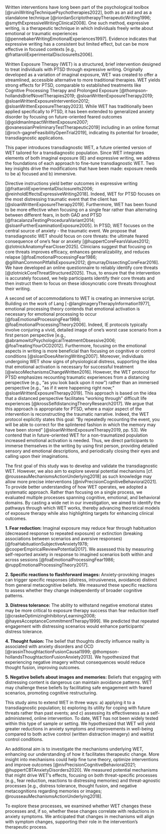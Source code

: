 Written interventions have long been part of the psychological toolbox [@ruiniWritingTechniquePsychotherapies2022],
both as an aid and as a standalone technique [@riordanScriptotherapyTherapeuticWriting1996; @smythExpressiveWritingClinical2008].
One such method, expressive writing, is a therapeutic technique in which individuals freely write about emotional or traumatic experiences [@pennebakerWritingEmotionalExperiences1997].
Evidence indicates that expressive writing has a consistent but limited effect, but can be more effective in focused contexts [e.g., @frattaroliExperimentalDisclosureIts2006].

Written Exposure Therapy (WET) is a structured, brief intervention designed to treat individuals with PTSD through expressive writing.
Originally developed as a variation of imaginal exposure, WET was created to offer a streamlined, accessible alternative to more traditional therapies.
WET yields strong effects for PTSD, comparable to established treatments like Cognitive Processing Therapy and Prolonged Exposure [@thompson-hollandsBriefNovelTherapies2019; @sloanWrittenExposureTherapy2019; @sloanWrittenExposureIntervention2012; @sloanWrittenExposureTherapy2023].
While WET has traditionally been applied specifically to PTSD, it has been extended to generalized anxiety disorder by focusing on future-oriented feared outcomes [@goldmanImpactWrittenExposure2007; @ovanessianPreliminaryTestTherapeutic2019] including in an online format [@roch-gagneFeasibilityOpenTrial2019], indicating its potential for broader, transdiagnostic applications.

This paper introduces transdiagnostic WET, a future oriented version of WET tailored for a transdiagnostic population.
Since WET integrates elements of both imaginal exposure (IE) and expressive writing, we address the foundations of each approach to fine-tune transdiagnostic WET.
Two key insights drive the modifications that have been made: exposure needs to be a) focused and b) immersive.

Directive instructions yield better outcomes in expressive writing [@frattaroliExperimentalDisclosureIts2006; @reinholdEffectsExpressiveWriting2018].
Indeed, WET for PTSD focuses on the most distressing traumatic event that the client has [@sloanWrittenExposureTherapy2019].
Furthermore, WET has been found to be more effective when focusing on a single fear rather than alternating between different fears, in both GAD and PTSD [@fracalanzaTestingProceduralVariant2014; @sloanFurtherExaminationExposure2005].
In PTSD, WET focuses on the central source of anxiety - the traumatic event.
We propose that transdiagnostic WET should focus on core threats: the ultimate feared consequence of one's fear or anxiety [@huppertCoreFearsValues2012; @zlotnickAnatomyFearCloser2025].
Clinicians suggest that focusing on core threats improves efficacy, enhances generalizability, and reduces relapse 
[@foaEmotionalProcessingFear1986; @gillihanCommonPitfallsExposure2012; @murrayDissectingCoreFear2016].
We have developed an online questionnaire to reliably identify core threats [@zlotnickCoreThreatStructured2025].
Thus, to ensure that the intervention is accurately focused, we help participants identify their core threats and then instruct them to focus on these idiosyncratic core threats throughout their writing.

A second set of accommodations to WET is creating an immersive script.
Building on the work of Lang [-@langImageryTherapyInformation1977], emotional processing theory contends that
emotional activation is necessary for emotional processing to occur [@foaEmotionalProcessingFear1986; @foaEmotionalProcessingTheory2006].
Indeed, IE protocols typically involve conjuring a vivid, detailed image of one's worst case scenario from a first person perspective [e.g., @abramowitzPsychologicalTreatmentObsessive2006; @foaTreatingYourOCD2012].
Furthermore, focusing on the emotional aspects in writing is more beneficial than focusing on cognitive or control conditions [@sloanDoesAlteringWriting2007].
Moreover, individuals undergoing WET show signs of physiological distress, supporting the idea that emotional activation is necessary for successful treatment [@wiscoMechanismsChangeWritten2016].
However, the WET protocol for PTSD emphasizes recounting traumatic experiences from a distancing perspective (e.g., "as you look back upon it now") rather than an immersed perspective [e.g., "as if it were happening right now;" @sloanWrittenExposureTherapy2019].
This approach is based on the idea that a distanced perspective facilitates "working through" difficult life experiences [@krossSelfdistancingTheoryResearch2017].
We argue that this approach is appropriate for PTSD, where a major aspect of the intervention is reconstructing the traumatic narrative.
Indeed, the WET protocol explicitly states this goal: "By repeatedly recounting the event, you will be able to correct for the splintered fashion in which the memory may have been stored" [@sloanWrittenExposureTherapy2019, pp. 53].
We contend that in future-oriented WET for a non-traumatized population increased emotional activation is needed.
Thus, we direct participants to immerse themselves in the writing by using first person, providing detailed sensory and emotional descriptions, and periodically closing their eyes and calling upon their imaginations.

The first goal of this study was to develop and validate the transdiagnostic WET.
However, we also aim to explore several potential mechanisms [cf. @rousseauMechanismsActionUnderlying2018] as such knowledge may allow more precise interventions [@nivPrecisionCognitiveBehavioral2021].
To provide better understanding of how WET operates, we adopted a systematic approach.
Rather than focusing on a single process, we evaluated multiple processes spanning cognitive, emotional, and behavioral domains.
By casting a wide net in our investigation, we aimed to identify the pathways through which WET works, thereby advancing theoretical models of exposure therapy while also highlighting  targets for enhancing clinical outcomes.

**1. Fear reduction:** Imaginal exposure may reduce fear through habituation (decreased response to repeated exposure) or extinction (breaking associations between scenarios and aversive responses) [@foaHabituationSubjectiveAnxiety1978; @cooperEmpiricalReviewPotential2017].
We assessed this by measuring self-reported anxiety in response to imagined scenarios both within and across sessions [@foaEmotionalProcessingFear1986; @ruppEmotionalProcessingTheory2017].

**2. Specific reactions to flashforward images:** Anxiety-provoking images can trigger specific responses (distress, intrusiveness, avoidance) distinct from general metacognitive beliefs.
We measured these specific reactions to assess whether they change independently of broader cognitive patterns.

**3. Distress tolerance:** The ability to withstand negative emotional states may be more critical to exposure therapy success than fear reduction itself [@craskeOptimizingInhibitoryLearning2008; @hayesAcceptanceCommitmentTherapy1999].
We predicted that repeated engagement with distressing scenarios would enhance participants' distress tolerance.

**4. Thought fusion:** The belief that thoughts directly influence reality is associated with anxiety disorders and OCD [@rassinThoughtactionFusionCausal1999; @thompson-hollandsThoughtactionFusionAnxiety2013].
We hypothesized that experiencing negative imagery without consequences would reduce thought fusion, improving outcomes.

**5. Negative beliefs about images and memories:** Beliefs that engaging with distressing content is dangerous can maintain avoidance patterns.
WET may challenge these beliefs by facilitating safe engagement with feared scenarios, promoting cognitive restructuring.

This study aims to extend WET in three ways: a) applying it to a transdiagnostic population; b) exploring its utility for coping with future threats rather than past events; and c) assessing its effectiveness as a self-administered, online intervention.
To date, WET has not been widely tested within this type of sample or setting.
We hypothesized that WET will yield greater reductions in anxiety symptoms and improvements in well-being compared to both active control (written distraction imagery) and waitlist control conditions.

An additional aim is to investigate the mechanisms underlying WET, enhancing our understanding of how it facilitates therapeutic change.
More insight into mechanisms could help fine tune theory, optimize interventions and improve outcomes [@nivPrecisionCognitiveBehavioral2021; @huppertCBTAnxietyDisorders2020].
We measured potential mechanisms that might drive WET’s effects, focusing on both threat-specific processes (e.g., fear reduction, reactions to distressing memories) and threat-agnostic processes [e.g., distress tolerance, thought fusion, and negative metacognitions regarding memories or images; @rousseauMechanismsActionUnderlying2018].

To explore these processes, we examined whether WET changes these processes and, if so, whether these changes correlate with reductions in anxiety symptoms.
We anticipated that changes in mechanisms will align with symptom changes, supporting their role in the intervention’s therapeutic process.
